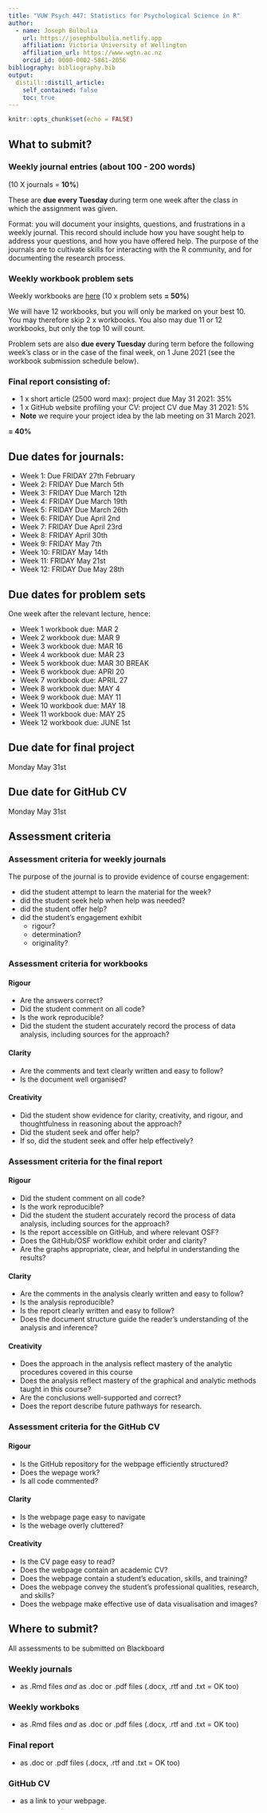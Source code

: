 ```yaml
---
title: "VUW Psych 447: Statistics for Psychological Science in R"
author:
  - name: Joseph Bulbulia
    url: https://josephbulbulia.netlify.app
    affiliation: Victoria University of Wellington
    affiliation_url: https://www.wgtn.ac.nz
    orcid_id: 0000-0002-5861-2056
bibliography: bibliography.bib
output:
  distill::distill_article:
    self_contained: false
    toc: true
---
```




```r
knitr::opts_chunk$set(echo = FALSE)
```


## What to submit? 

###  **Weekly journal entries** (about 100 - 200 words) 
(10 X journals = **10%**)

These are **due every Tuesday ** during term one week after the class in which the assignment was given.

Format: you will document your insights, questions, and frustrations in a weekly journal.  This record should include how you have sought help to address your questions, and how you have offered help. The purpose of the journals are to cultivate skills for interacting with the R community, and for documenting the research process. 
  
### **Weekly workbook problem sets** 

Weekly workbooks are [here](https://go-bayes.github.io/psych-447/index_workbooks.html)
(10 x problem sets **= 50%**)

We will have 12 workbooks, but you will only be marked on your best 10. You may therefore skip 2 x workbooks. You also may due 11 or 12 workbooks, but only the top 10 will count. 

Problem sets are also **due every Tuesday** during term before the following week's class or in the case of the final week, on 1 June 2021 (see the workbook submission schedule below).

### Final report consisting of:

  - 1 x short article (2500 word max): project due May 31 2021: 35%
  - 1 x GitHub website profiling your CV: project CV due May 31 2021: 5%
  - **Note** we require your project idea by the lab meeting on 31 March 2021.
  
  **= 40%**

## Due dates for journals:

  - Week 1: Due FRIDAY 27th February
  - Week 2: FRIDAY Due March 5th
  - Week 3: FRIDAY Due March 12th
  - Week 4: FRIDAY Due March 19th
  - Week 5: FRIDAY Due March 26th
  - Week 6: FRIDAY Due April 2nd
  - Week 7: FRIDAY Due April 23rd
  - Week 8: FRIDAY April 30th
  - Week 9: FRIDAY May 7th
  - Week 10: FRIDAY May 14th
  - Week 11: FRIDAY May 21st
  - Week 12: FRIDAY Due May 28th


## Due dates for problem sets


One week after the relevant lecture, hence:

  - Week 1 workbook due: MAR 2
  - Week 2 workbook due: MAR 9
  - Week 3 workbook due: MAR 16
  - Week 4 workbook due: MAR 23
  - Week 5 workbook due: MAR 30
  BREAK
  - Week 6 workbook due: APRI 20
  - Week 7 workbook due: APRIL 27
  - Week 8 workbook due: MAY 4
  - Week 9 workbook due: MAY 11
  - Week 10 workbook due: MAY 18 
  - Week 11 workbook due: MAY 25
  - Week 12 workbook due: JUNE 1st

## Due date for final project

Monday May 31st

## Due date for GitHub CV

Monday May 31st


## Assessment criteria

### Assessment criteria for weekly journals

The purpose of the journal is to provide evidence of course engagement: 

- did the student attempt to learn the material for the week? 
- did the student seek help when help was needed?  
- did the student offer help? 
- did the student’s engagement exhibit
  + rigour?
  + determination?
  + originality?

### Assessment criteria for workbooks


#### Rigour

- Are the answers correct?
- Did the student comment on all code? 
- Is the work reproducible? 
- Did the student the student accurately record the process of data analysis, including sources for the approach? 

#### Clarity

- Are the comments and text clearly written and easy to follow? 
- Is the document well organised? 

#### Creativity 

- Did the student show evidence for clarity, creativity, and rigour, and thoughtfulness in reasoning about the approach? 
- Did the student seek and offer help?  
- If so, did the student seek and offer help effectively? 


### Assessment criteria for the final report

#### Rigour

- Did the student comment on all code? 
- Is the work reproducible? 
- Did the student the student accurately record the process of data analysis, including sources for the approach? 
- Is the report accessible on GitHub, and where relevant OSF? 
- Does the GitHub/OSF workflow exhibit order and clarity? 
- Are the graphs appropriate, clear, and helpful in understanding the results? 

#### Clarity

- Are the comments in the analysis clearly written and easy to follow?
- Is the analysis reproducible? 
- Is the report clearly written and easy to follow? 
- Does the document structure guide the reader’s understanding of the analysis and inference? 

#### Creativity 

- Does the approach in the analysis reflect mastery of the analytic procedures covered in this course
- Does the analysis reflect mastery of the graphical and analytic methods taught in this course?
- Are the conclusions well-supported and correct? 
- Does the report describe future pathways for research. 


### Assessment criteria for the GitHub CV

#### Rigour

- Is the GitHub repository for the webpage efficiently structured? 
- Does the wepage work? 
- Is all code commented? 

#### Clarity

- Is the webpage page easy to navigate
- Is the webage overly cluttered? 

#### Creativity 

- Is the CV page easy to read?  
- Does the webpage contain an academic CV? 
- Does the webpage contain a student’s education, skills, and training? 
- Does the webpage convey the student's professional qualities, research, and skills?
- Does the webpage make effective use of data visualisation and images? 

## Where to submit?

All assessments to be submitted on Blackboard

### Weekly journals

- as .Rmd files *and* as .doc or .pdf files (.docx,  .rtf  and .txt = OK too)

### Weekly workboks

- as .Rmd files *and* as .doc or .pdf files (.docx,  .rtf  and .txt = OK too)


### Final report

- as .doc or .pdf files (.docx,  .rtf  and .txt = OK too)

### GitHub CV

- as a link to your webpage. 


